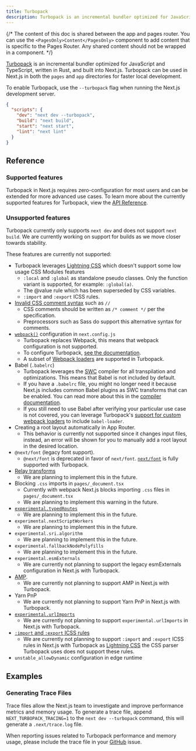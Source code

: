 ```yaml
---
title: Turbopack
description: Turbopack is an incremental bundler optimized for JavaScript and TypeScript, written in Rust, and built into Next.js.
---
```


{/* The content of this doc is shared between the app and pages router. You can use the `<PagesOnly>Content</PagesOnly>` component to add content that is specific to the Pages Router. Any shared content should not be wrapped in a component. */}

[Turbopack](https://turbo.build/pack) is an incremental bundler optimized for JavaScript and TypeScript, written in Rust, and built into Next.js. Turbopack can be used in Next.js in both the `pages` and `app` directories for faster local development.

To enable Turbopack, use the `--turbopack` flag when running the Next.js development server.

```json filename="package.json" highlight={3}
{
  "scripts": {
    "dev": "next dev --turbopack",
    "build": "next build",
    "start": "next start",
    "lint": "next lint"
  }
}
```

## Reference

### Supported features

Turbopack in Next.js requires zero-configuration for most users and can be extended for more advanced use cases. To learn more about the currently supported features for Turbopack, view the [API Reference](/docs/app/api-reference/config/next-config-js/turbo).

### Unsupported features

Turbopack currently only supports `next dev` and does not support `next build`. We are currently working on support for builds as we move closer towards stability.

These features are currently not supported:

- Turbopack leverages [Lightning CSS](https://lightningcss.dev/) which doesn't support some low usage CSS Modules features
  - `:local` and `:global` as standalone pseudo classes. Only the function variant is supported, for example: `:global(a)`.
  - The @value rule which has been superseded by CSS variables.
  - `:import` and `:export` ICSS rules.
- [Invalid CSS comment syntax](https://stackoverflow.com/questions/51843506/are-double-slash-comments-valid-in-css) such as `//`
  - CSS comments should be written as `/* comment */` per the specification.
  - Preprocessors such as Sass do support this alternative syntax for comments.
- [`webpack()`](/docs/app/api-reference/config/next-config-js/webpack) configuration in `next.config.js`
  - Turbopack replaces Webpack, this means that webpack configuration is not supported.
  - To configure Turbopack, [see the documentation](/docs/app/api-reference/config/next-config-js/turbo).
  - A subset of [Webpack loaders](/docs/app/api-reference/config/next-config-js/turbo#configuring-webpack-loaders) are supported in Turbopack.
- Babel (`.babelrc`)
  - Turbopack leverages the [SWC](/docs/architecture/nextjs-compiler#why-swc) compiler for all transpilation and optimizations. This means that Babel is not included by default.
  - If you have a `.babelrc` file, you might no longer need it because Next.js includes common Babel plugins as SWC transforms that can be enabled. You can read more about this in the [compiler documentation](/docs/architecture/nextjs-compiler#supported-features).
  - If you still need to use Babel after verifying your particular use case is not covered, you can leverage Turbopack's [support for custom webpack loaders](/docs/app/api-reference/config/next-config-js/turbo#configuring-webpack-loaders) to include `babel-loader`.
- Creating a root layout automatically in App Router.
  - This behavior is currently not supported since it changes input files, instead, an error will be shown for you to manually add a root layout in the desired location.
- `@next/font` (legacy font support).
  - `@next/font` is deprecated in favor of `next/font`. [`next/font`](/docs/app/building-your-application/optimizing/fonts) is fully supported with Turbopack.
- [Relay transforms](/docs/architecture/nextjs-compiler#relay)
  - We are planning to implement this in the future.
- Blocking `.css` imports in `pages/_document.tsx`
  - Currently with webpack Next.js blocks importing `.css` files in `pages/_document.tsx`
  - We are planning to implement this warning in the future.
- [`experimental.typedRoutes`](/docs/app/api-reference//config/next-config-js/typedRoutes)
  - We are planning to implement this in the future.
- `experimental.nextScriptWorkers`
  - We are planning to implement this in the future.
- `experimental.sri.algorithm`
  - We are planning to implement this in the future.
- `experimental.fallbackNodePolyfills`
  - We are planning to implement this in the future.
- `experimental.esmExternals`
  - We are currently not planning to support the legacy esmExternals configuration in Next.js with Turbopack.
- [AMP](/docs/pages/building-your-application/configuring/amp).
  - We are currently not planning to support AMP in Next.js with Turbopack.
- Yarn PnP
  - We are currently not planning to support Yarn PnP in Next.js with Turbopack.
- [`experimental.urlImports`](/docs/app/api-reference/config/next-config-js/urlImports)
  - We are currently not planning to support `experimental.urlImports` in Next.js with Turbopack.
- [`:import` and `:export` ICSS rules](https://github.com/css-modules/icss)
  - We are currently not planning to support `:import` and `:export` ICSS rules in Next.js with Turbopack as [Lightning CSS](https://lightningcss.dev/css-modules.html) the CSS parser Turbopack uses does not support these rules.
- `unstable_allowDynamic` configuration in edge runtime

## Examples

### Generating Trace Files

Trace files allow the Next.js team to investigate and improve performance metrics and memory usage. To generate a trace file, append `NEXT_TURBOPACK_TRACING=1` to the `next dev --turbopack` command, this will generate a `.next/trace.log` file.

When reporting issues related to Turbopack performance and memory usage, please include the trace file in your [GitHub](https://github.com/vercel/next.js) issue.
